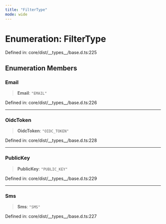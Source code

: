 ```yaml
---
title: "FilterType"
mode: wide
---
```

  
# Enumeration: FilterType

Defined in: core/dist/\_\_types\_\_/base.d.ts:225

## Enumeration Members

### Email

> **Email**: `"EMAIL"`

Defined in: core/dist/\_\_types\_\_/base.d.ts:226

***

### OidcToken

> **OidcToken**: `"OIDC_TOKEN"`

Defined in: core/dist/\_\_types\_\_/base.d.ts:228

***

### PublicKey

> **PublicKey**: `"PUBLIC_KEY"`

Defined in: core/dist/\_\_types\_\_/base.d.ts:229

***

### Sms

> **Sms**: `"SMS"`

Defined in: core/dist/\_\_types\_\_/base.d.ts:227
